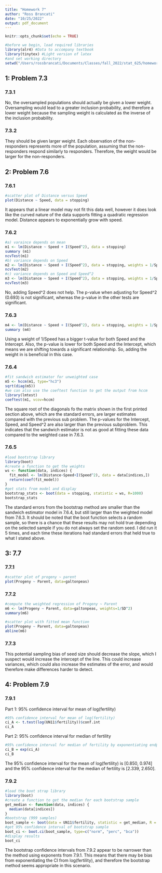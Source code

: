 ```yaml
---
title: "Homework 7"
author: "Ross Brancati"
date: "10/25/2022"
output: pdf_document
---
```


```r
knitr::opts_chunk$set(echo = TRUE)
```

```r
#before we begin, load required libraries
library(alr4) #Data to accompany textbook
library(tinytex) #Light version of latex
#and set working directory
setwd("/Users/rossbrancati/Documents/Classes/fall_2022/stat_625/homeworks/homework_7")
```

## 1: Problem 7.3
### 7.3.1
No, the oversampled populations should actually be given a lower weight. Oversampling would lead to a greater inclusion probability, and therefore a lower weight because the sampling weight is calculated as the inverse of the inclusion probability. 

### 7.3.2
They should be given larger weight. Each observation of the non-responders represents more of the population, assuming that the non-responders respond similarly to responders. Therefore, the weight would be larger for the non-responders. 

## 2: Problem 7.6
### 7.6.1
```r
#scatter plot of Distance versus Speed
plot(Distance ~ Speed, data = stopping)

```
It appears that a linear model may not fit this data well, however it does look like the curved nature of the data supports fitting a quadratic regression model. Distance appears to exponentially grow with speed.  

### 7.6.2
```r
#a) varaince depends on mean
m1 <- lm(Distance ~ Speed + I(Speed^2), data = stopping)
summary (m1)
ncvTest(m1)
#b) variance depends on Speed
m2 <- lm(Distance ~ Speed + I(Speed^2), data = stopping, weights = 1/Speed)
ncvTest(m2)
#c) variance depends on Speed and Speed^2
m3 <- lm(Distance ~ Speed + I(Speed^2), data = stopping, weights = 1/Speed^2)
ncvTest(m3)
```
No, adding Speed^2 does not help. The p-value when adjusting for Speed^2 (0.693) is not significant, whereas the p-value in the other tests are significant. 

### 7.6.3
```r
m4 <- lm(Distance ~ Speed + I(Speed^2), data = stopping, weights = 1/Speed)
summary (m4)
```
Using a weight of 1/Speed has a bigger t-value for both Speed and the Intercept. Also, the p-value is lower for both Speed and the Intercept, which means we are shifting towards a significant relationship. So, adding the weight in is beneficial in this case. 

### 7.6.4
```r
#fit sandwich estimator for unweighted case
m5 <- hccm(m1, type="hc3")
sqrt(diag(m5))
#we can also use the coeftest function to get the output from hccm
library(lmtest)
coeftest(m1, vcov=hccm)
```
The square root of the diagonals fo the matrix shown in the first printed section above, which are the standard errors, are larger estimates compared with the previous sub problem. The p-values for the Intercept, Speed, and Speed^2 are also larger than the previous subproblem. This indicates that the sandwich estimator is not as good at fitting these data compared to the weighted case in 7.6.3.

### 7.6.5
```r
#load bootstrap library
library(boot)
#create a function to get the weights
ws <- function(data, indices) {
  fit_model <- lm(Distance~Speed+I(Speed^2), data = data[indices,])
  return(coef(fit_model))
}
#get stats from model and display
bootstrap_stats <- boot(data = stopping, statistic = ws, R=1000)
bootstrap_stats
```
The standard errors from the bootstrap method are smaller than the sandwich estimator model in 7.6.4, but still larger than the weighted model from 7.6.3. It should be noted that the boot function selects a random sample, so there is a chance that these results may not hold true depending on the selected sample if you do not always set the random seed. I did run it 5 times, and each time these iterations had standard errors that held true to what I stated above. 

## 3: 7.7
### 7.7.1
```r
#scatter plot of progeny ~ parent
plot(Progeny ~ Parent, data=galtonpeas)
```

### 7.7.2
```r
#compute the weighted regression of Progeny ~ Parent
m6 <- lm(Progeny ~ Parent, data=galtonpeas, weights=1/SD^2)
summary(m6)
```
```r
#scatter plot with fitted mean function
plot(Progeny ~ Parent, data=galtonpeas)
abline(m6)
```

### 7.7.3
This potential sampling bias of seed size should decrease the slope, which I suspect would increase the intercept of the line. This could increase variances, which could also increase the estimates of the error, and would therefore make differences harder to detect. 

## 4: Problem 7.9
### 7.9.1
Part 1: 95% confidence interval for mean of log(fertility)
```r
#95% confidence interval for mean of log(fertility)
ci_A <- t.test(log(UN11$fertility))$conf.int
ci_A
```
Part 2: 95% confidence interval for median of fertility 
```r
#95% confidence interval for median of fertility by exponentiating endpoints
ci_B = exp(ci_A)
ci_B
```

The 95% confidence interval for the mean of log(fertility) is [0.850, 0.974] and the 95% confidence interval for the median of fertility is [2.339, 2.650].

### 7.9.2
```r
#load the boot strap library
library(boot)
#create a function to get the median for each bootstrap sample
get_median <- function(data, indices) {
  median(data[indices])
}
#bootstrap (999 samples)
boot_sample <- boot(data = UN11$fertility, statistic = get_median, R = 999)
#get 95% confidence interval of bootstrap sample
boot_ci <- boot.ci(boot_sample, type=c("norm", "perc", "bca"))
#display results
boot_ci
```

The bootstrap confidence intervals from 7.9.2 appear to be narrower than the method using exponents from 7.9.1. This means that there may be bias from exponentiating the CI from log(fertility), and therefore the bootstrap method seems appropriate in this scenario. 

